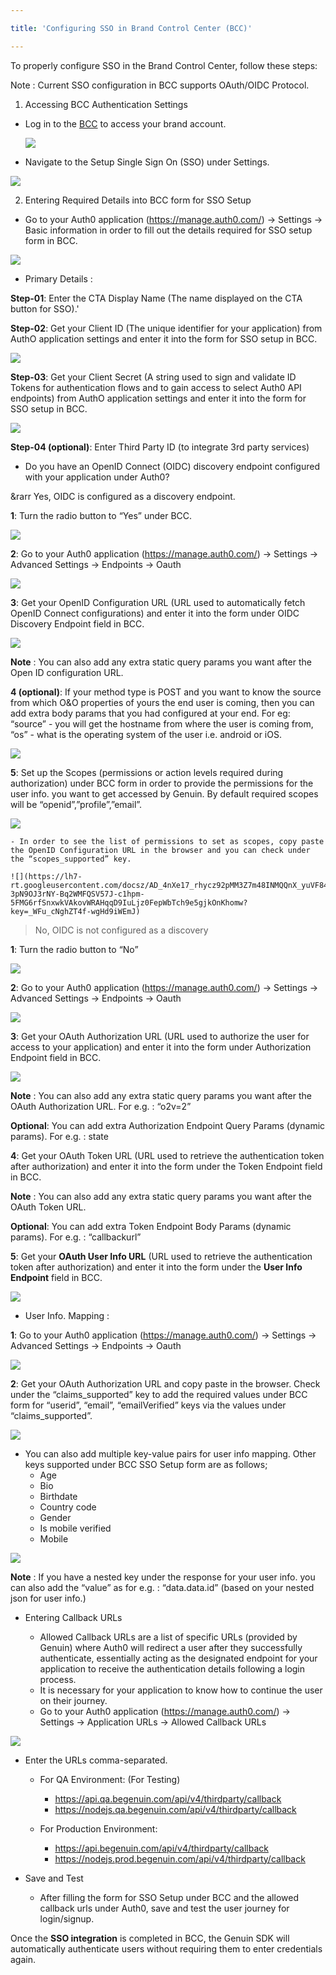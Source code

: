 ```yaml
---

title: 'Configuring SSO in Brand Control Center (BCC)'

---
```


To properly configure SSO in the Brand Control Center, follow these steps:

<Note>

Note : Current SSO configuration in BCC supports OAuth/OIDC Protocol.

</Note>


1. Accessing BCC Authentication Settings

- Log in to the [BCC](https://brands.begenuin.com/) to access your brand account.

  ![](https://lh7-rt.googleusercontent.com/docsz/AD_4nXeb17gc_KQlwUeB6vXwY_EKrEPabhK4SoQcSsEoMXFN3ssBEqBPtLIqW8BbjK6tw_wE6Qy7eP6lUVza1z__OJhmVDqVknTh3dd3LmwEkdZXIH0v-JGtGYHm3xL042916kPNqhmM?key=_WFu_cNghZT4f-wgHd9iWEmJ)

- Navigate to the Setup Single Sign On (SSO) under Settings.

![](https://lh7-rt.googleusercontent.com/docsz/AD_4nXegJnrg7tiYgAJxyawX-1a5vp8BYwND9_X2aCfOU24qVg6586q46KGYYqaOVgqrje77l2ouGx3NpQ9-oSJm9h6V4oH8CJSxG5AQvYIiHTcHcmIGdXREYOpQU7rVehRdUm47Q-T8mw?key=_WFu_cNghZT4f-wgHd9iWEmJ)

2. Entering Required Details into BCC form for SSO Setup

- Go to your Auth0 application (https://manage.auth0.com/) → Settings → Basic information in order to fill out the details required for SSO setup form in BCC.

![](https://lh7-rt.googleusercontent.com/docsz/AD_4nXesMje3BNaL4CE8JFTPg6XoGh_FBykcW1H49wBa_VRgdJUlRJ6bPSUe2RwZSBr5vMXcPwJsRHQSy3gaRkcnewJ1CyzkvkFoQBMkJ_dpGPFY0sZs52OQTZcEugPYd5Kq899EM0VecQ?key=_WFu_cNghZT4f-wgHd9iWEmJ)

- Primary Details :

**Step-01**: Enter the CTA Display Name (The name displayed on the CTA button for SSO).'

**Step-02**: Get your Client ID (The unique identifier for your application) from AuthO application settings and enter it into the form for SSO setup in BCC.
 
![](https://lh7-rt.googleusercontent.com/docsz/AD_4nXeoXXtuukO3TUeFDaYWOFLTITU1BSiZzwV9Y9r412w_oYw3iD9xnn64XiXsKnJc4qsOodkc8003GoKgBu-XRXP0BmYio68Usyx_HoNcJrcdzkSaf-Mv0UPPVO0Te6KYd60wBmtfQA?key=_WFu_cNghZT4f-wgHd9iWEmJ)

**Step-03**: Get your Client Secret (A string used to sign and validate ID Tokens for authentication flows and to gain access to select Auth0 API endpoints) from AuthO application settings and enter it into the form for SSO setup in BCC.


  ![](https://lh7-rt.googleusercontent.com/docsz/AD_4nXe_DfDlXWRqr6LNXMA5Iins6Uu77n_JRkygUQ94KC5khEjAj5rTcL_jj047ZSE2pLQ63yV7670ZQ0MLF72R2CU_9I77d7uI--6JV-nMKlbPdBCpjG8MME9qgVEP6fNHqd_afs1FBg?key=_WFu_cNghZT4f-wgHd9iWEmJ)

**Step-04 (optional)**: Enter Third Party ID (to integrate 3rd party services)

- Do you have an OpenID Connect (OIDC) discovery endpoint configured with your application under Auth0?

&rarr Yes, OIDC is configured as a discovery endpoint.
 
**1**: Turn the radio button to “Yes” under BCC.

  ![](https://lh7-rt.googleusercontent.com/docsz/AD_4nXe6rtkDjWOnhalNYbUQ46iHmGQ7wWI2q0yzF66UPuU4CzTo3zGYPvX8vF9uG1A6jlqV6XIMTe8DkR4yqOba4NN9oAGG_2BlwxxlX_bLIUNoBetsnNqbkN6rlIPPSy1r2ToE3hldUA?key=_WFu_cNghZT4f-wgHd9iWEmJ)

**2**: Go to your Auth0 application (https://manage.auth0.com/) → Settings → Advanced Settings → Endpoints → Oauth

  ![](https://lh7-rt.googleusercontent.com/docsz/AD_4nXe5dnSGt45Wc3YFtaBZ7cwF7JMr5eC_k2ULGB9KHHYPdLYIz85UFcUCL0SA9PY1d1g7WlbSn10TT5-pc_IgQp5naAymgu0rrh_zqYHRlzxRjunZOUK_ZzhNjS-xYtdhR-hOkjYB?key=_WFu_cNghZT4f-wgHd9iWEmJ)

**3**: Get your OpenID Configuration URL (URL used to automatically fetch OpenID Connect configurations) and enter it into the form under OIDC Discovery Endpoint field in BCC.

  ![](https://lh7-rt.googleusercontent.com/docsz/AD_4nXffPeDRXPui8MmkwR-ifJQBEJDOudKyEacDgam4MNkmTTEt3MNSCjogRyv-aTLl6XSpZW_mb7zw_YBD3PjTrOLzWHEX2nZrf5iKzLJTFQlILnCT7kr-D6VdVgNcesK-GdeKn5F1sg?key=_WFu_cNghZT4f-wgHd9iWEmJ)

<Note>

  **Note** : You can also add any extra static query params you want after the Open ID configuration URL.

</Note>

**4 (optional)**: If your method type is POST and you want to know the source from which O&O properties of yours the end user is coming, then you can add extra body params that you had configured at your end. For eg: “source” - you will get the hostname from where the user is coming from, “os” - what is the operating system of the user i.e. android or iOS.

![](https://lh7-rt.googleusercontent.com/docsz/AD_4nXcTG9K57OqdIlx0d1xO5YZg2CrkYxOhRDWw3FpXSmkj0HI30ZoTRIKOSAwyQqwiZXJijkZqr4qAyPgdnUFxky1MOaRzqDqoMGFPbsyGNxTKN9b_hG4WUX6vxVeWrWiGJSS6e8ULeQ?key=_WFu_cNghZT4f-wgHd9iWEmJ)

**5**: Set up the Scopes (permissions or action levels required during authorization) under BCC form in order to provide the permissions for the user info. you want to get accessed by Genuin. By default required scopes will be “openid”,”profile”,”email”.

  ![](https://lh7-rt.googleusercontent.com/docsz/AD_4nXfgGAEYoem8YYvwmki6X62xPUO38dUIEE-T-HBcrvUcwQU6ewPYN0LDBg-Qm-GVUgUVK0A2AV-iCqDWNAJsD6aOvxvLFEoyRsLFhVq2YlPJ_Wu_-jDppYLxkcEMi1h4kEBoKO4cgg?key=_WFu_cNghZT4f-wgHd9iWEmJ)

    - In order to see the list of permissions to set as scopes, copy paste the OpenID Configuration URL in the browser and you can check under the “scopes_supported” key.

    ![](https://lh7-rt.googleusercontent.com/docsz/AD_4nXe17_rhycz92pMM3Z7m48INMQQnX_yuVF84iZkWUxWJ4ymKBZEESPF-3pN9OJ3rNY-Bq2WMFQSV57J-c1hpm-5FMG6rfSnxwkVAkovWRAHqqD9IuLjz0FepWbTch9e5gjkOnKhomw?key=_WFu_cNghZT4f-wgHd9iWEmJ)

> No, OIDC is not configured as a discovery

**1**: Turn the radio button to “No”

  ![](https://lh7-rt.googleusercontent.com/docsz/AD_4nXe9AVlgeVtDpuQ69UJTurnm792QIv5Jqk9gfuytYe2cwql7Knc4xICChu3Ef8w4uZCCwr2i32pdA5wM4l0ZzhQvIZsv6S6qH9vrc-ar5I-GsZtB0h4gewyFE58xL-6BEh9sda-fdA?key=_WFu_cNghZT4f-wgHd9iWEmJ)


**2**: Go to your Auth0 application (https://manage.auth0.com/) → Settings → Advanced Settings → Endpoints → Oauth

![](https://lh7-rt.googleusercontent.com/docsz/AD_4nXe5dnSGt45Wc3YFtaBZ7cwF7JMr5eC_k2ULGB9KHHYPdLYIz85UFcUCL0SA9PY1d1g7WlbSn10TT5-pc_IgQp5naAymgu0rrh_zqYHRlzxRjunZOUK_ZzhNjS-xYtdhR-hOkjYB?key=_WFu_cNghZT4f-wgHd9iWEmJ)


**3**: Get your OAuth Authorization URL (URL used to authorize the user for access to your application) and enter it into the form under Authorization Endpoint field in BCC.

  ![](https://lh7-rt.googleusercontent.com/docsz/AD_4nXeEZi0z26kGfmbIAXs6GLLMdaE1VNr2ODF-rVEltnAZBQItg4v6eOMk8Jra6G7DoyF8EHRNigEm93LG9lnAMnZrZxTdW0R6w3tJ8PKEV-V30jvMEIC4k-2ZgPQKHw1sSf_n2yVr?key=_WFu_cNghZT4f-wgHd9iWEmJ)

  <Note>

**Note** : You can also add any extra static query params you want after the OAuth Authorization URL. For e.g. : “o2v=2”

  </Note>

  <Tip>

**Optional**: You can add extra Authorization Endpoint Query Params (dynamic params). For e.g. : state
  
  </Tip>

**4**: Get your OAuth Token URL (URL used to retrieve the authentication token after authorization) and enter it into the form under the Token Endpoint field in BCC.

  [](https://lh7-rt.googleusercontent.com/docsz/AD_4nXdud-ol_ZP0XwFkk9zXdeLXXmyEu6BMJnj3nCTuRKyNcBG0gImTWH2bJvjYcDjULE-MipXdWEeCm4JCXrEsxH7fRucTwajZ2U9oWEZjfrWWEC8grFfCO3w_Wuxo0Vov2L_pg7SkHA?key=_WFu_cNghZT4f-wgHd9iWEmJ)

  <Note>

  **Note** : You can also add any extra static query params you want after the OAuth Token URL.
    
  </Note>

  <Tip>

**Optional**: You can add extra Token Endpoint Body Params (dynamic params). For e.g. : “callbackurl”
  
  </Tip>

**5**: Get your **OAuth User Info URL** (URL used to retrieve the authentication token after authorization) and enter it into the form under the **User Info Endpoint** field in BCC.

  ![](https://lh7-rt.googleusercontent.com/docsz/AD_4nXeTjhq9dlFa5qDUQ7B6Xn_NjXKgkO-2DDHMRGKZllG0bVUT0w84WDCV3tIKYByT8ThPFEH0uN3F5oGxUW1mU9DKS3KCaj9I6w8xf8TNqmjxbOGIC75Fsc7CV2rdWN3v8uqYFD6WBg?key=_WFu_cNghZT4f-wgHd9iWEmJ)

- User Info. Mapping :

**1**: Go to your Auth0 application (https://manage.auth0.com/) → Settings → Advanced Settings → Endpoints → Oauth 

  ![](https://lh7-rt.googleusercontent.com/docsz/AD_4nXe5dnSGt45Wc3YFtaBZ7cwF7JMr5eC_k2ULGB9KHHYPdLYIz85UFcUCL0SA9PY1d1g7WlbSn10TT5-pc_IgQp5naAymgu0rrh_zqYHRlzxRjunZOUK_ZzhNjS-xYtdhR-hOkjYB?key=_WFu_cNghZT4f-wgHd9iWEmJ)

**2**: Get your OAuth Authorization URL and copy paste in the browser. Check under the “claims_supported” key to add the required values under BCC form for “userid”, “email”, “emailVerified” keys via the values under “claims_supported”.

![](https://lh7-rt.googleusercontent.com/docsz/AD_4nXcE5dy2WbzZaGThXbsz0RfgHxN7bdU9MhDaGZPTKDQxjLC_S5glYyl_vI96uRo6DxnmW8qkjO2i2Ss7Lho9G_neGu71U0BrbZfk7WXvDD8aqV48RoLVsU2qXATCq1zenDebUUqc?key=_WFu_cNghZT4f-wgHd9iWEmJ)


  - You can also add multiple key-value pairs for user info mapping. Other keys supported under BCC SSO Setup form are as follows;
    - Age
    - Bio
    - Birthdate
    - Country code
    - Gender
    - Is mobile verified
    - Mobile

 ![](https://lh7-rt.googleusercontent.com/docsz/AD_4nXddquwIYaUORysg2kDJ1M8fIkCcBoOwha5xQTpyVBmg2RhbsAwy6YKDGvXgzxFkdlTmTtJldcl7GNmoft3yQpgbNXxkaPamO3URB9wFKsDGzOK8dd-vmRGxIiFJ17QLDJL43wOWyQ?key=_WFu_cNghZT4f-wgHd9iWEmJ)

 <Note>

**Note** : If you have a nested key under the response for your user info. you can also add the “value” as for e.g. : “data.data.id” (based on your nested json for user info.)

 </Note>

- Entering Callback URLs

  - Allowed Callback URLs are a list of specific URLs (provided by Genuin) where Auth0 will redirect a user after they successfully authenticate, essentially acting as the designated endpoint for your application to receive the authentication details following a login process.
  - It is necessary for your application to know how to continue the user on their journey.
  - Go to your Auth0 application (https://manage.auth0.com/) → Settings → Application URLs → Allowed Callback URLs
 
![](https://lh7-rt.googleusercontent.com/docsz/AD_4nXd46OFYLpWVhdQbbwIY1OBELr2t2kToXcsBl0Na4tm7lh6HakUwp8Mi9zdfnOrV6tk0L-txwslN_9d3BhJqAOZKUkz2qhHqIgnUzbzTToqgETF6xW0ZdWhLRir1EHS2Q8_zJd_HcQ?key=_WFu_cNghZT4f-wgHd9iWEmJ)

  - Enter the URLs comma-separated.
    - For QA Environment: (For Testing)
       - https://api.qa.begenuin.com/api/v4/thirdparty/callback
       - https://nodejs.qa.begenuin.com/api/v4/thirdparty/callback
     
    - For Production Environment:
       - https://api.begenuin.com/api/v4/thirdparty/callback
       - https://nodejs.prod.begenuin.com/api/v4/thirdparty/callback

- Save and Test
  
  - After filling the form for SSO Setup under BCC and the allowed callback urls under Auth0, save and test the user journey for login/signup.

 Once the **SSO integration** is completed in BCC, the Genuin SDK will automatically authenticate users without requiring them to enter credentials again.
